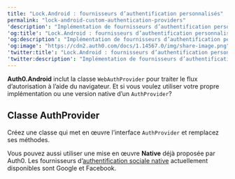 ---
title: "Lock.Android : fournisseurs d’authentification personnalisés"
permalink: "lock-android-custom-authentication-providers"
'description': "Implémentation de fournisseurs d’authentification personnalisés"
'og:title': "Lock.Android : fournisseurs d’authentification personnalisés"
'og:description': "Implémentation de fournisseurs d’authentification personnalisés"
'og:image': "https://cdn2.auth0.com/docs/1.14567.0/img/share-image.png"
'twitter:title': "Lock.Android : fournisseurs d’authentification personnalisés"
'twitter:description': "Implémentation de fournisseurs d’authentification personnalisés"
---

**Auth0.Android** inclut la classe `WebAuthProvider` pour traiter le flux d’autorisation à l’aide du navigateur. Et si vous voulez utiliser votre propre implémentation ou une version native d’un `AuthProvider`?

## Classe AuthProvider

Créez une classe qui met en œuvre l’interface `AuthProvider` et remplacez ses méthodes.

Vous pouvez aussi utiliser une mise en œuvre **Native** déjà proposée par Auth0. Les fournisseurs d’[authentification sociale native](/docs/fr-ca/libraries/lock-android/lock-android-native-social-authentication) actuellement disponibles sont Google et Facebook.
